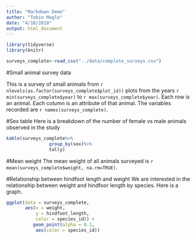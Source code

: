```yaml
---
title: "Markdown Demo"
author: "Tobin Magle"
date: "4/10/2018"
output: html_document
---
```


```r

library(tidyverse)
library(knitr)

surveys_complete<-read_csv("../data/complete_surveys.csv")

```

#Small animal survey data

This is a survey of small animals from `r nlevels(as.factor(surveys_complete$plot_id))` plots
from the years `r min(surveys_complete$year)` to `r max(surveys_complete$year)`. Each row is an animal. Each column is an attribute of that animal. The variables recorded are `r names(surveys_complete)`.

#Sex table
Here is a breakdown of the number of female vs male animals observed in the study

```r
kable(surveys_complete%>%
                group_by(sex)%>%
                tally)
```

#Mean weight
The mean weight of all animals surveyed 
is `r mean(surveys_complete$weight, na.rm=TRUE)`.

#Relationship between hindfoot length and weight
We are interested in the relationship between weight and hindfoor length by species. Here is a graph.

```r
ggplot(data = surveys_complete, 
       aes(x = weight, 
           y = hindfoot_length, 
           color = species_id)) + 
          geom_point(alpha = 0.1,
           aes(color = species_id))
```
